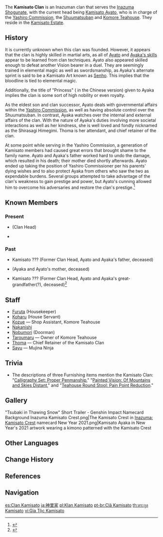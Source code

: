 {{Stub|Update History section with information from Quests and Events.}}
{{Terminology Infobox
|image        = Kamisato Clan.png
|type         = Families
|type2        = Inazuma Clans
}}
The '''Kamisato Clan''' is an Inazuman clan that serves the [[Inazuma Shogunate]], with the current head being [[Kamisato Ayato]], who is in charge of the [[Yashiro Commission]], the [[Shuumatsuban]] and [[Komore Teahouse]]. They reside in the [[Kamisato Estate]].

==History==
It is currently unknown when this clan was founded. However, it appears that the clan is highly skilled in martial arts, as all of [[:Category:Kamisato Ayato Talents|Ayato]] and [[:Category:Kamisato Ayaka Talents|Ayaka's skills]] appear to be learned from clan techniques. Ayato also appeared skilled enough to defeat another Vision bearer in a duel. They are seemingly trained in elemental magic as well as swordsmanship, as Ayaka's alternate sprint is said to be a Kamisato Art known as [[Kamisato Art: Senho|Senho]]. This implies that the bloodline is tied to elemental magic.

Additionally, the title of "Princess" ({{zh|大小姐|tl=an unmarried woman from a powerful and noble family, including the imperial house}} in the Chinese version) given to Ayaka implies the clan is some sort of high nobility or even royalty.

As the eldest son and clan successor, Ayato deals with governmental affairs within the [[Yashiro Commission]], as well as having absolute control over the Shuumatsuban. In contrast, Ayaka watches over the internal and external affairs of the clan. With the nature of Ayaka's duties involving more societal interactions as well as her kindness, she is well loved and fondly nicknamed as the Shirasagi Himegimi. Thoma is her attendant, and chief retainer of the clan.

At some point while serving in the Yashiro Commission, a generation of Kamisato members had caused great errors that brought shame to the family name. Ayato and Ayaka's father worked hard to undo the damage, which resulted in his death; their mother died shortly afterwards. Ayato ended up taking the position of Yashiro Commissioner per his parents' dying wishes and to also protect Ayaka from others who saw the two as expendable burdens. Several groups attempted to take advantage of the clan's weakness to gain prestige and power, but Ayato's cunning allowed him to overcome his adversaries and restore the clan's prestige.<ref>{{Ref/Quest|The Wind Settles}}</ref>

==Known Members==
===Present===
* {{Lang|[[Kamisato Ayato]]|ja=神里綾人}} (Clan Head)
* {{Lang|[[Kamisato Ayaka]]|ja=神里綾華}}

===Past===
* Kamisato ??? (Former Clan Head, Ayato and Ayaka's father, deceased)
* {{Lang|[[Kamisato Kayo]]|ja=神里華代}} (Ayaka and Ayato's mother, deceased)
* Kamisato ??? (Former Clan Head, Ayato and Ayaka's great-grandfather(?), deceased)<ref>{{Ref/Quest|The Palace, Dyed in Black (Quest)}}</ref>

==Staff==
*[[Furuta]] (Housekeeper)
*[[Koharu]] (House Servant)
*[[Kozue]] &mdash; Shop Assistant, Komore Teahouse
*[[Nakanishi]]
*[[Nobumori]] (Doorman)
*[[Taroumaru]] &mdash; Owner of Komore Teahouse
*[[Thoma]] &mdash; Chief Retainer of the Kamisato Clan
*[[Sayu]] &mdash; Mujina Ninja

==Trivia==
* The descriptions of three Furnishing items mention the Kamisato Clan: "[[Calligraphy Set: Proper Penmanship]]," "[[Painted Vision: Of Mountains and Skies Distant]]," and "[[Teahouse Round Stool: Pain Point Reduction]]."

==Gallery==
<gallery>
"Tsubaki in Thawing Snow" Short Trailer - Genshin Impact
Namecard Background Inazuma Kamisato Crest.png|The Kamisato Crest in [[Inazuma: Kamisato Crest]] namecard
New Year 2021.png|Kamisato Ayaka in New Year's 2021 artwork wearing a kimono patterned with the Kamisato Crest
</gallery>

==Other Languages==
{{Other Languages
|en      = Kamisato Clan
|zhs     = 神里家
|zhs_rm  = Shénlǐ-jiā
|zht     = 神里家
|zht_rm  = Shénlǐ-jiā
|ja      = 神里家
|ja_rm   = Kamisato-ke
|ko      = 카미사토 가문
|es      = Clan Kamisato
|fr      = Clan Kamisato
|ru      = Клан Камисато
|th      = ตระกูล Kamisato
|th_rm   = Tra-kun Kamisato
|vi      = Gia Tộc Kamisato
|de      = Familie Kamisato / Kamisato-Klan
|id      = Klan Kamisato
|pt      = Clã Kamisato
|tr      = Kamisato Klanından
|it      = Clan Kamisato
}}

==Change History==
{{Change History|2.0}}

==References==
{{Reflist}}

==Navigation==
{{Faction Navbox}}

[[es:Clan Kamisato]]
[[ja:神里家]]
[[pl:Klan Kamisato]]
[[pt-br:Clã Kamisato]]
[[th:ตระกูล Kamisato]]
[[vi:Gia Tộc Kamisato]]